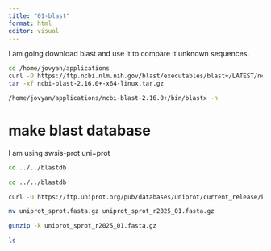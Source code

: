 ```yaml
---
title: "01-blast"
format: html
editor: visual
---
```


I am going download blast and use it to compare it unknown sequences.

```bash
cd /home/jovyan/applications
curl -O https://ftp.ncbi.nlm.nih.gov/blast/executables/blast+/LATEST/ncbi-blast-2.16.0+-x64-linux.tar.gz
tar -xf ncbi-blast-2.16.0+-x64-linux.tar.gz
```

```bash
/home/jovyan/applications/ncbi-blast-2.16.0+/bin/blastx -h

```


# make blast database 

I am using swsis-prot uni=prot


```bash
cd ../../blastdb
```


```bash
cd ../../blastdb

curl -O https://ftp.uniprot.org/pub/databases/uniprot/current_release/knowledgebase/complete/uniprot_sprot.fasta.gz

mv uniprot_sprot.fasta.gz uniprot_sprot_r2025_01.fasta.gz

gunzip -k uniprot_sprot_r2025_01.fasta.gz

ls
```

